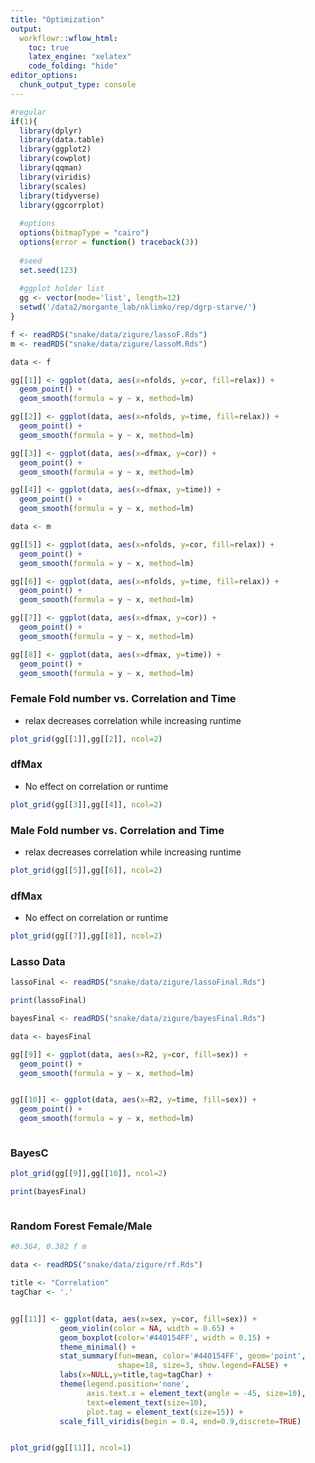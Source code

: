 ```yaml
---
title: "Optimization"
output:
  workflowr::wflow_html:
    toc: true
    latex_engine: "xelatex"
    code_folding: "hide"
editor_options:
  chunk_output_type: console
---
```



```r
#regular
if(1){
  library(dplyr)
  library(data.table)
  library(ggplot2)
  library(cowplot)
  library(qqman)
  library(viridis)
  library(scales)
  library(tidyverse)
  library(ggcorrplot)
  
  #options
  options(bitmapType = "cairo")
  options(error = function() traceback(3))
  
  #seed
  set.seed(123)
  
  #ggplot holder list
  gg <- vector(mode='list', length=12)
  setwd('/data2/morgante_lab/nklimko/rep/dgrp-starve/')
}
```


```r


f <- readRDS("snake/data/zigure/lassoF.Rds")
m <- readRDS("snake/data/zigure/lassoM.Rds")

data <- f

gg[[1]] <- ggplot(data, aes(x=nfolds, y=cor, fill=relax)) +
  geom_point() +
  geom_smooth(formula = y ~ x, method=lm) 

gg[[2]] <- ggplot(data, aes(x=nfolds, y=time, fill=relax)) +
  geom_point() +
  geom_smooth(formula = y ~ x, method=lm) 

gg[[3]] <- ggplot(data, aes(x=dfmax, y=cor)) +
  geom_point() +
  geom_smooth(formula = y ~ x, method=lm) 

gg[[4]] <- ggplot(data, aes(x=dfmax, y=time)) +
  geom_point() +
  geom_smooth(formula = y ~ x, method=lm) 

data <- m

gg[[5]] <- ggplot(data, aes(x=nfolds, y=cor, fill=relax)) +
  geom_point() +
  geom_smooth(formula = y ~ x, method=lm) 

gg[[6]] <- ggplot(data, aes(x=nfolds, y=time, fill=relax)) +
  geom_point() +
  geom_smooth(formula = y ~ x, method=lm) 

gg[[7]] <- ggplot(data, aes(x=dfmax, y=cor)) +
  geom_point() +
  geom_smooth(formula = y ~ x, method=lm) 

gg[[8]] <- ggplot(data, aes(x=dfmax, y=time)) +
  geom_point() +
  geom_smooth(formula = y ~ x, method=lm) 


```





### Female Fold number vs. Correlation and Time

- relax decreases correlation while increasing runtime


```r

plot_grid(gg[[1]],gg[[2]], ncol=2)

```

### dfMax

- No effect on correlation or runtime

```r

plot_grid(gg[[3]],gg[[4]], ncol=2)

```


### Male Fold number vs. Correlation and Time

- relax decreases correlation while increasing runtime

```r

plot_grid(gg[[5]],gg[[6]], ncol=2)

```

### dfMax

- No effect on correlation or runtime

```r

plot_grid(gg[[7]],gg[[8]], ncol=2)

```



### Lasso Data

```r

lassoFinal <- readRDS("snake/data/zigure/lassoFinal.Rds")

print(lassoFinal)

```



```r


bayesFinal <- readRDS("snake/data/zigure/bayesFinal.Rds")

data <- bayesFinal

gg[[9]] <- ggplot(data, aes(x=R2, y=cor, fill=sex)) +
  geom_point() +
  geom_smooth(formula = y ~ x, method=lm) 


gg[[10]] <- ggplot(data, aes(x=R2, y=time, fill=sex)) +
  geom_point() +
  geom_smooth(formula = y ~ x, method=lm) 



```


### BayesC


```r

plot_grid(gg[[9]],gg[[10]], ncol=2)

print(bayesFinal)



```


### Random Forest Female/Male

```r


#0.364, 0.382 f m 

data <- readRDS("snake/data/zigure/rf.Rds")

title <- "Correlation"
tagChar <- '.'


gg[[11]] <- ggplot(data, aes(x=sex, y=cor, fill=sex)) +
           geom_violin(color = NA, width = 0.65) +
           geom_boxplot(color='#440154FF', width = 0.15) +
           theme_minimal() +
           stat_summary(fun=mean, color='#440154FF', geom='point', 
                        shape=18, size=3, show.legend=FALSE) +
           labs(x=NULL,y=title,tag=tagChar) +
           theme(legend.position='none',
                 axis.text.x = element_text(angle = -45, size=10),
                 text=element_text(size=10),
                 plot.tag = element_text(size=15)) +
           scale_fill_viridis(begin = 0.4, end=0.9,discrete=TRUE)


plot_grid(gg[[11]], ncol=1)


```

















